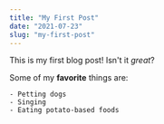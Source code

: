 ```yaml
---
title: "My First Post"
date: "2021-07-23"
slug: "my-first-post"
---
```


This is my first blog post! Isn't it _great_?

Some of my **favorite** things are:

    - Petting dogs
    - Singing
    - Eating potato-based foods
